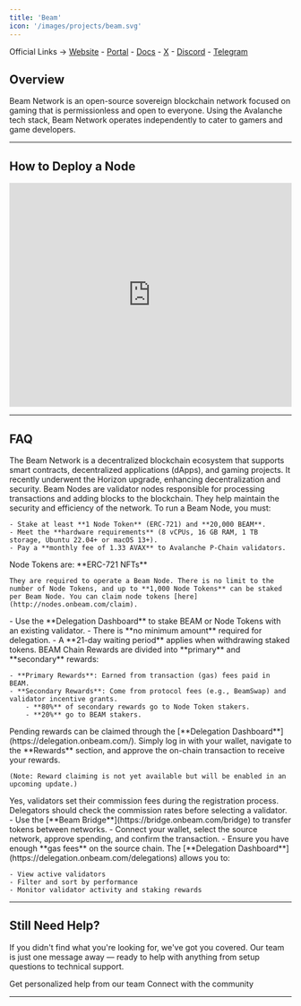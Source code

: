 ```yaml
---
title: 'Beam'
icon: '/images/projects/beam.svg'
---
```


Official Links → [Website](https://onbeam.com/) - [Portal](https://nodes.onbeam.com/) - [Docs](https://docs.onbeam.com/nodes) - [X](https://x.com/BuildOnBeam) - [Discord](https://discord.com/invite/beamgamers) - [Telegram](https://t.me/buildonbeam_news)

## Overview

Beam Network is an open-source sovereign blockchain network focused on gaming that is permissionless and open to everyone. Using the Avalanche tech stack, Beam Network operates independently to cater to gamers and game developers.

---
## How to Deploy a Node
<Frame caption="">
  <iframe 
    width="100%" 
    height="400" 
    src="https://www.youtube.com/embed/tysFqiWUMsE" 
    title="Beam Validator Node" 
    frameBorder="0" 
    allow="accelerometer; autoplay; clipboard-write; encrypted-media; gyroscope; picture-in-picture" 
    allowFullScreen>
  </iframe>
</Frame>

---

## FAQ
<AccordionGroup>
  <Accordion title="What is the Beam Network?">
    The Beam Network is a decentralized blockchain ecosystem that supports smart contracts, decentralized applications (dApps), and gaming projects. It recently underwent the Horizon upgrade, enhancing decentralization and security.
  </Accordion>
  
  <Accordion title="What are Beam Nodes?">
    Beam Nodes are validator nodes responsible for processing transactions and adding blocks to the blockchain. They help maintain the security and efficiency of the network.
  </Accordion>
  
  <Accordion title="How can I run a Beam Node?">
    To run a Beam Node, you must:
    
    - Stake at least **1 Node Token** (ERC-721) and **20,000 BEAM**.
    - Meet the **hardware requirements** (8 vCPUs, 16 GB RAM, 1 TB storage, Ubuntu 22.04+ or macOS 13+).
    - Pay a **monthly fee of 1.33 AVAX** to Avalanche P-Chain validators.
  </Accordion>
  
  <Accordion title="How to claim Node Tokens (NFT Licenses)?">
    Node Tokens are: **ERC-721 NFTs**
    
    They are required to operate a Beam Node. There is no limit to the number of Node Tokens, and up to **1,000 Node Tokens** can be staked per Beam Node. You can claim node tokens [here](http://nodes.onbeam.com/claim).
  </Accordion>
  
  <Accordion title="How do I stake on the Beam Network?">
    - Use the **Delegation Dashboard** to stake BEAM or Node Tokens with an existing validator.
    - There is **no minimum amount** required for delegation.
    - A **21-day waiting period** applies when withdrawing staked tokens.
  </Accordion>
  
  <Accordion title="On what chain is the project running?">
    BEAM Chain
  </Accordion>
  
  <Accordion title="What are the rewards for validators and delegators?">
    Rewards are divided into **primary** and **secondary** rewards:
    
    - **Primary Rewards**: Earned from transaction (gas) fees paid in BEAM.
    - **Secondary Rewards**: Come from protocol fees (e.g., BeamSwap) and validator incentive grants.
        - **80%** of secondary rewards go to Node Token stakers.
        - **20%** go to BEAM stakers.
  </Accordion>
  
  <Accordion title="How do I claim rewards?">
    Pending rewards can be claimed through the [**Delegation Dashboard**](https://delegation.onbeam.com/). Simply log in with your wallet, navigate to the **Rewards** section, and approve the on-chain transaction to receive your rewards.
    
    (Note: Reward claiming is not yet available but will be enabled in an upcoming update.)
  </Accordion>
  
  <Accordion title="Can validators set commission fees?">
    Yes, validators set their commission fees during the registration process. Delegators should check the commission rates before selecting a validator.
  </Accordion>
  
  <Accordion title="How does token bridging work on Beam?">
    - Use the [**Beam Bridge**](https://bridge.onbeam.com/bridge) to transfer tokens between networks.
    - Connect your wallet, select the source network, approve spending, and confirm the transaction.
    - Ensure you have enough **gas fees** on the source chain.
  </Accordion>
  
  <Accordion title="Where can I monitor my staking and validators?">
    The [**Delegation Dashboard**](https://delegation.onbeam.com/delegations) allows you to:
    
    - View active validators
    - Filter and sort by performance
    - Monitor validator activity and staking rewards
  </Accordion>
</AccordionGroup>

---

## Still Need Help?

If you didn't find what you're looking for, we've got you covered. Our team is just one message away — ready to help with anything from setup questions to technical support.

<CardGroup cols={2}>
  <Card title="Open Support Ticket" icon="rectangle-stack" href="https://discord.com/channels/1217243890352914552/1220638161407836241">
    Get personalized help from our team
  </Card>
  <Card title="Join Discord" icon="message-circle" href="https://discord.com/invite/JDkD4EaqcZ">
    Connect with the community
  </Card>
</CardGroup>

--- 